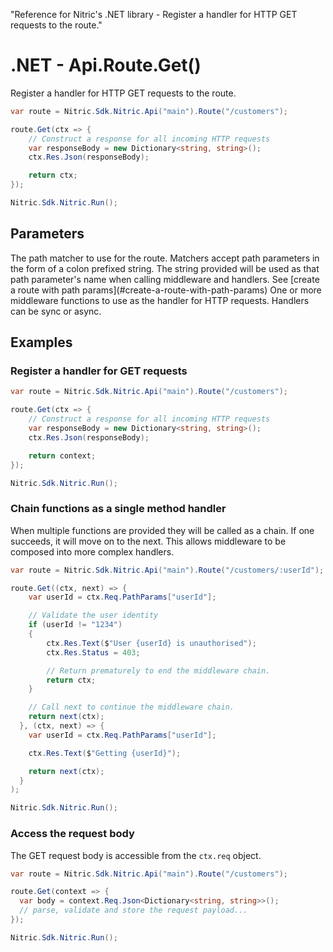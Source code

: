   "Reference for Nitric's .NET library - Register a handler for HTTP GET requests to the route."

# .NET - Api.Route.Get()

Register a handler for HTTP GET requests to the route.

```csharp
var route = Nitric.Sdk.Nitric.Api("main").Route("/customers");

route.Get(ctx => {
    // Construct a response for all incoming HTTP requests
    var responseBody = new Dictionary<string, string>();
    ctx.Res.Json(responseBody);

    return ctx;
});

Nitric.Sdk.Nitric.Run();
```

## Parameters

<Properties>
  <Property name="match" type="string" required>
    The path matcher to use for the route. Matchers accept path parameters in
    the form of a colon prefixed string. The string provided will be used as
    that path parameter's name when calling middleware and handlers. See [create
    a route with path params](#create-a-route-with-path-params)
  </Property>
  <Property
    name="...middleware"
    type="Middleware&lt;HttpContext&gt; or Func&lt;HttpContext, HttpContext&gt;"
    required
  >
    One or more middleware functions to use as the handler for HTTP requests.
    Handlers can be sync or async.
  </Property>
</Properties>

## Examples

### Register a handler for GET requests

```csharp
var route = Nitric.Sdk.Nitric.Api("main").Route("/customers");

route.Get(ctx => {
    // Construct a response for all incoming HTTP requests
    var responseBody = new Dictionary<string, string>();
    ctx.Res.Json(responseBody);

    return context;
});

Nitric.Sdk.Nitric.Run();
```

### Chain functions as a single method handler

When multiple functions are provided they will be called as a chain. If one succeeds, it will move on to the next. This allows middleware to be composed into more complex handlers.

```csharp
var route = Nitric.Sdk.Nitric.Api("main").Route("/customers/:userId");

route.Get((ctx, next) => {
    var userId = ctx.Req.PathParams["userId"];

    // Validate the user identity
    if (userId != "1234")
    {
        ctx.Res.Text($"User {userId} is unauthorised");
        ctx.Res.Status = 403;

        // Return prematurely to end the middleware chain.
        return ctx;
    }

    // Call next to continue the middleware chain.
    return next(ctx);
  }, (ctx, next) => {
    var userId = ctx.Req.PathParams["userId"];

    ctx.Res.Text($"Getting {userId}");

    return next(ctx);
  }
);

Nitric.Sdk.Nitric.Run();
```

### Access the request body

The GET request body is accessible from the `ctx.req` object.

```csharp
var route = Nitric.Sdk.Nitric.Api("main").Route("/customers");

route.Get(context => {
  var body = context.Req.Json<Dictionary<string, string>>();
  // parse, validate and store the request payload...
});

Nitric.Sdk.Nitric.Run();
```

